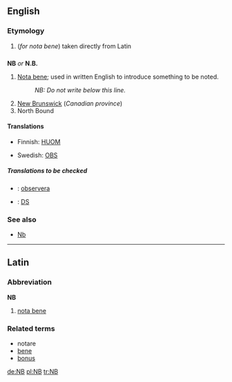 ==English==

===Etymology===
#(''for nota bene'') taken directly from Latin

==={{initialism}}===
'''NB''' ''or'' '''N.B.'''

# [[Nota bene]]; used in written English to introduce something to be noted.
#:''NB: Do not write below this line.''
#[[New Brunswick]] (''Canadian province'')
#North Bound

====Translations====
{{trans-top|Nota bene; used in written English to introduce something to be noted}}
*Finnish: [[HUOM]]
{{trans-mid}}
*Swedish: [[OBS]]
{{trans-bottom}}

{{trans-top|New Brunswick}}
{{trans-mid}}
{{trans-bottom}}

{{trans-top|North Bound}}
{{trans-mid}}
{{trans-bottom}}

=====Translations to be checked=====
{{checktrans}}
{{top}}
*{{ttbc|Swedish}}: [[observera]]
{{mid}}
*{{ttbc|Welsh}}: [[DS]]
{{bottom}}

===See also===
*[[Nb]]

----

==Latin==
===Abbreviation===
'''NB'''

#[[nota bene]]

===Related terms===
*notare
*[[bene]]
*[[bonus]]

[[de:NB]]
[[pl:NB]]
[[tr:NB]]